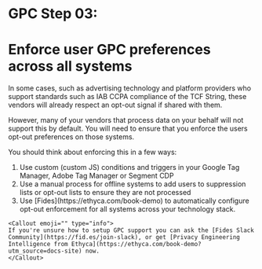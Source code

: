 
# GPC Step 03:
# Enforce user GPC preferences across all systems
In some cases, such as advertising technology and platform providers who support standards such as IAB CCPA compliance of the TCF String, these vendors will already respect an opt-out signal if shared with them.

However, many of your vendors that process data on your behalf will not support this by default. You will need to ensure that you enforce the users opt-out preferences on those systems.

You should think about enforcing this in a few ways:

<ol>
    <li>Use custom (custom JS) conditions and triggers in  your Google Tag Manager, Adobe Tag Manager or Segment CDP</li>
    <li>Use a manual process for offline systems to add users to suppression lists or opt-out lists to ensure they are not processed</li>
    <li>Use [Fides](https://ethyca.com/book-demo) to automatically configure opt-out enforcement for all systems across your technology stack.</li>
</ol>


    <Callout emoji="" type="info">
    If you're unsure how to setup GPC support you can ask the [Fides Slack Community](https://fid.es/join-slack), or get [Privacy Engineering Intelligence from Ethyca](https://ethyca.com/book-demo?utm_source=docs-site) now.
    </Callout>
